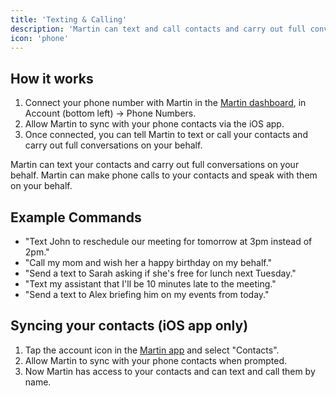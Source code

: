```yaml
---
title: 'Texting & Calling'
description: 'Martin can text and call contacts and carry out full conversations on your behalf.'
icon: 'phone'
---
```


## How it works

1. Connect your phone number with Martin in the [Martin dashboard](https://app.trymartin.com), in Account (bottom left) -> Phone Numbers.
2. Allow Martin to sync with your phone contacts via the iOS app.
3. Once connected, you can tell Martin to text or call your contacts and carry out full conversations on your behalf.

<Card title="Texting" icon="messages" horizontal="true">
  Martin can text your contacts and carry out full conversations on your behalf.
</Card>

<Card title="Calling" icon="phone" horizontal="true">
  Martin can make phone calls to your contacts and speak with them on your behalf.
</Card>

## Example Commands
- "Text John to reschedule our meeting for tomorrow at 3pm instead of 2pm."
- "Call my mom and wish her a happy birthday on my behalf."
- "Send a text to Sarah asking if she's free for lunch next Tuesday."
- "Text my assistant that I'll be 10 minutes late to the meeting."
- "Send a text to Alex briefing him on my events from today."

## Syncing your contacts (iOS app only)

1. Tap the account icon in the [Martin app](https://trymartin.com/#section-1) and select "Contacts".
2. Allow Martin to sync with your phone contacts when prompted.
3. Now Martin has access to your contacts and can text and call them by name.
